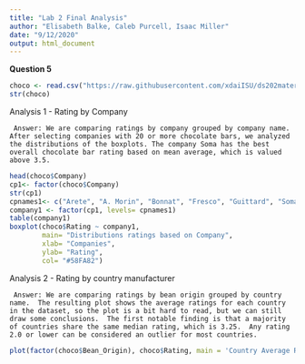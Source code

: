 ```yaml
---
title: "Lab 2 Final Analysis"
author: "Elisabeth Balke, Caleb Purcell, Isaac Miller"
date: "9/12/2020"
output: html_document
---
```


**Question 5**

```r
choco <- read.csv("https://raw.githubusercontent.com/xdaiISU/ds202materials/master/hwlabs/data/choco.csv") 
str(choco) 
```

Analysis 1 - Rating by Company

     Answer: We are comparing ratings by company grouped by company name. After selecting companies with 20 or more chocolate bars, we analyzed the distributions of the boxplots. The company Soma has the best overall chocolate bar rating based on mean average, which is valued above 3.5.
```r
head(choco$Company)
cp1<- factor(choco$Company)
str(cp1)
cpnames1<- c("Arete", "A. Morin", "Bonnat", "Fresco", "Guittard", "Soma", "Valrhona", "Zotter")
company1 <- factor(cp1, levels= cpnames1)
table(company1)
boxplot(choco$Rating ~ company1,
        main= "Distributions ratings based on Company",
        xlab= "Companies",
        ylab= "Rating",
        col= "#58FA82")
```


Analysis 2 - Rating by country manufacturer

     Answer: We are comparing ratings by bean origin grouped by country name.  The resulting plot shows the average ratings for each country in the dataset, so the plot is a bit hard to read, but we can still draw some conclusions.  The first notable finding is that a majority of countries share the same median rating, which is 3.25.  Any rating 2.0 or lower can be considered an outlier for most countries.
```r
plot(factor(choco$Bean_Origin), choco$Rating, main = 'Country Average Ratings', xlab= 'Country', ylab='Rating')
```
